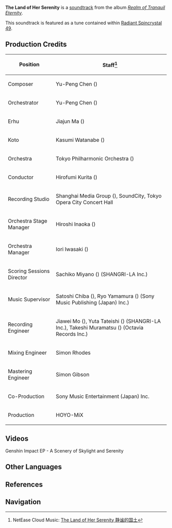 {{Soundtrack Infobox
|title          =
|image          = Realm of Tranquil Eternity.jpg
|album          = Realm of Tranquil Eternity
|disc           = 1
|number         = 06
|featured       =
|featured2      =
|featured3      =
|featured_disc  =
|featured_disc2 =
|featured_disc3 =
|youtube_id     = 1xMRU4D9ODc
|youtube_time   = 740
|spotify_id     = 1MYvyFcBLSmTCRqG3ZW4VW
|played_in      = Inazuma City
|during         = [[Inazuma City]]
|domain         =
|previous       = Lingering Blossom
|next           = In the Strange Realm of Sakura
}}
'''The Land of Her Serenity''' is a [[soundtrack]] from the album ''[[Realm of Tranquil Eternity]]''.

This soundtrack is featured as a tune contained within [[Radiant Spincrystal 49]].

==Production Credits==
{| class="wikitable" style="text-align:left; height:0.5em"
! Position
! Staff<ref>NetEase Cloud Music: [https://music.163.com/#/song?id=1879098364 The Land of Her Serenity 静谧的国土]</ref>
|-
! Composer
| Yu-Peng Chen ({{Lang|zh=陈致逸|mini=1}})
|-
! Orchestrator
| Yu-Peng Chen ({{Lang|zh=陈致逸|mini=1}})
|-
! Erhu
| Jiajun Ma ({{Lang|zh=马稼骏|mini=1}})
|-
! Koto
| Kasumi Watanabe ({{Lang|ja=渡邊香澄|mini=1}})
|-
! Orchestra
| Tokyo Philharmonic Orchestra ({{Lang|ja=東京フィルハーモニー交響楽団|mini=1}})
|-
! Conductor
| Hirofumi Kurita ({{Lang|ja=栗田博文|mini=1}})
|-
! Recording Studio
| Shanghai Media Group ({{Lang|zh=上海广播大厦|mini=1}}), SoundCity, Tokyo Opera City Concert Hall
|-
! Orchestra Stage Manager
| Hiroshi Inaoka ({{Lang|ja=稲岡宏司|mini=1}})
|-
! Orchestra Manager
| Iori Iwasaki ({{Lang|ja=岩崎井織|mini=1}})
|-
! Scoring Sessions Director
| Sachiko Miyano ({{Lang|ja=宮野幸子|mini=1}}) (SHANGRI-LA Inc.)
|-
! Music Supervisor
| Satoshi Chiba ({{Lang|ja=千葉智史|mini=1}}), Ryo Yamamura ({{Lang|ja=山村涼|mini=1}}) (Sony Music Publishing (Japan) Inc.)
|-
! Recording Engineer
| Jiawei Mo ({{Lang|zh=莫家伟|mini=1}}), Yuta Tateishi ({{Lang|ja=立石佑太|mini=1}}) (SHANGRI-LA Inc.), Takeshi Muramatsu ({{Lang|ja=村松健|mini=1}}) (Octavia Records Inc.)
|-
! Mixing Engineer
| Simon Rhodes
|-
! Mastering Engineer
| Simon Gibson
|-
! Co-Production
| Sony Music Entertainment (Japan) Inc.
|-
! Production
| HOYO-MiX
|}

==Videos==
<gallery hideaddbutton="true" captionalign="center">
Genshin Impact EP - A Scenery of Skylight and Serenity
</gallery>

==Other Languages==
{{Other Languages
|default_hidden = 1
|en      = The Land of Her Serenity
|zhs     = 静谧的国土
|zhs_rm  = Jìngmì de Guótǔ
|zht     = 靜謐的國土
|zht_rm  = Jìngmì de Guótǔ
|ja      = 静謐なる国土
|ja_rm   = Seihitsu-naru Kokudo
|ko      = The Land of Her Serenity<ref name="RS">{{Ref/Item|Radiant Spincrystal 49|note=Korean, Spanish, French, Russian, Thai, Vietnamese, German, Indonesian, Portuguese}}</ref>
|es      = The Land of Her Serenity<ref name="RS" />
|fr      = The Land of Her Serenity<ref name="RS" />
|ru      = The Land of Her Serenity<ref name="RS" />
|th      = The Land of Her Serenity<ref name="RS" />
|vi      = {{tt|Quốc Gia|國家}} {{tt|Tĩnh|靜}} Lặng<ref name="RS" />
|de      = The Land of Her Serenity<ref name="RS" />
|id      = The Land of Her Serenity<ref name="RS" />
|pt      = The Land of Her Serenity<ref name="RS" />
}}

==References==
{{Reflist}}

==Navigation==
{{Soundtrack Navbox|Realm of Tranquil Eternity}}